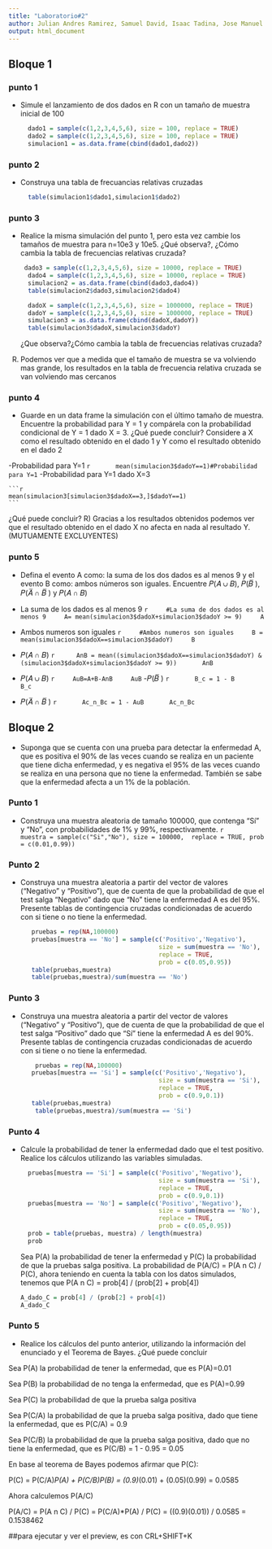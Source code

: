 ```yaml
---
title: "Laboratorio#2"
author: Julian Andres Ramirez, Samuel David, Isaac Tadina, Jose Manuel Fonseca, Juan Jose Sanchez
output: html_document
---
```


## Bloque 1

### punto 1

-   Simule el lanzamiento de dos dados en R con un tamaño de muestra inicial de 100

    ```r
      dado1 = sample(c(1,2,3,4,5,6), size = 100, replace = TRUE)
      dado2 = sample(c(1,2,3,4,5,6), size = 100, replace = TRUE)
      simulacion1 = as.data.frame(cbind(dado1,dado2))
    ```

### punto 2

-   Construya una tabla de frecuancias relativas cruzadas

    ```r
      table(simulacion1$dado1,simulacion1$dado2)
    ```

### punto 3

-   Realice la misma simulación del punto 1, pero esta vez cambie los tamaños de muestra para n=10e3 y 10e5. ¿Qué observa?, ¿Cómo cambia la tabla de frecuencias relativas cruzada?

    ```r
    
    
     dado3 = sample(c(1,2,3,4,5,6), size = 10000, replace = TRUE)
      dado4 = sample(c(1,2,3,4,5,6), size = 10000, replace = TRUE)
      simulacion2 = as.data.frame(cbind(dado3,dado4))
      table(simulacion2$dado3,simulacion2$dado4)
    ```
    
    
    
    ```r
      dadoX = sample(c(1,2,3,4,5,6), size = 1000000, replace = TRUE)
      dadoY = sample(c(1,2,3,4,5,6), size = 1000000, replace = TRUE)
      simulacion3 = as.data.frame(cbind(dadoX,dadoY))
      table(simulacion3$dadoX,simulacion3$dadoY)
    ```  
   ¿Que observa?¿Cómo cambia la tabla de frecuencias relativas cruzada?
  R) Podemos ver que a medida que el tamaño de muestra se va volviendo mas grande, los resultados en la     tabla de frecuencia relativa cruzada se van volviendo mas cercanos
    
    


### punto 4

-   Guarde en un data frame la simulación con el último tamaño de muestra. Encuentre la probabilidad para Y = 1 y compárela con la probabilidad condicional de Y = 1 dado X = 3. ¿Qué puede concluir? Considere a X como el resultado obtenido en el dado 1 y Y como el resultado obtenido en el dado 2

-Probabilidad para Y=1
    ```r
      mean(simulacion3$dadoY==1)#Probabilidad para Y=1
    ```
-Probabilidad para Y=1 dado X=3

    ```r
    mean(simulacion3[simulacion3$dadoX==3,]$dadoY==1)
    ```
  ¿Qué puede concluir?
  R) Gracias a los resultados obtenidos podemos ver que el resultado obtenido en el dado X no afecta en nada al resultado Y. (MUTUAMENTE EXCLUYENTES)

### punto 5

-   Defina el evento A como: la suma de los dos dados es al menos 9 y el evento B como: ambos números son iguales. Encuentre 𝑃(𝐴 ∪ 𝐵), 𝑃(𝐵̅ ), 𝑃(𝐴̅ ∩ 𝐵̅ ) y 𝑃(𝐴 ∩ 𝐵)


- La suma de los dados es al menos 9
    ```r
    #La suma de dos dados es al menos 9
    A= mean(simulacion3$dadoX+simulacion3$dadoY >= 9)
    A
    ```
- Ambos numeros son iguales
    ```r
    #Ambos numeros son iguales
    B = mean(simulacion3$dadoX==simulacion3$dadoY)
    B
    ```
- 𝑃(𝐴 ∩ 𝐵)
    ```r
     AnB = mean((simulacion3$dadoX==simulacion3$dadoY) & (simulacion3$dadoX+simulacion3$dadoY >= 9))
      AnB
    ```
    
- 𝑃(𝐴 ∪ 𝐵)
    ```r
    AuB=A+B-AnB
    AuB
    ```
-𝑃(𝐵̅ )
    ```r
      B_c = 1 - B
      B_c
    ```
- 𝑃(𝐴̅ ∩ 𝐵̅ )
    ```r
      Ac_n_Bc = 1 - AuB
      Ac_n_Bc
    ```
  
## Bloque 2

-   Suponga que se cuenta con una prueba para detectar la enfermedad A, que es positiva el 90% de las veces cuando se realiza en un paciente que tiene dicha enfermedad, y es negativa el 95% de las veces cuando se realiza en una persona que no tiene la enfermedad. También se sabe que la enfermedad afecta a un 1% de la población.

### Punto 1
-   Construya una muestra aleatoria de tamaño 100000, que contenga “Sí” y “No”, con probabilidades de 1% y 99%, respectivamente.
    ```r
       muestra = sample(c("Si","No"), size = 100000,  replace = TRUE, prob = c(0.01,0.99))
    ```

### Punto 2
-   Construya una muestra aleatoria a partir del vector de valores (“Negativo” y “Positivo”), que de
cuenta de que la probabilidad de que el test salga “Negativo” dado que “No” tiene la
enfermedad A es del 95%. Presente tablas de contingencia cruzadas condicionadas de acuerdo
con si tiene o no tiene la enfermedad.
    ```r
       pruebas = rep(NA,100000)
       pruebas[muestra == 'No'] = sample(c('Positivo','Negativo'),
                                          size = sum(muestra == 'No'),
                                          replace = TRUE,
                                          prob = c(0.05,0.95))
       table(pruebas,muestra)
       table(pruebas,muestra)/sum(muestra == 'No')
       
    ```

### Punto 3
-   Construya una muestra aleatoria a partir del vector de valores (“Negativo” y “Positivo”), que de
cuenta de que la probabilidad de que el test salga “Positivo” dado que “Sí” tiene la enfermedad
A es del 90%. Presente tablas de contingencia cruzadas condicionadas de acuerdo con si tiene o
no tiene la enfermedad.
    ```r
        pruebas = rep(NA,100000)
       pruebas[muestra == 'Si'] = sample(c('Positivo','Negativo'),
                                          size = sum(muestra == 'Si'),
                                          replace = TRUE,
                                          prob = c(0.9,0.1))
       table(pruebas,muestra)
        table(pruebas,muestra)/sum(muestra == 'Si')
        
    ```
     
### Punto 4
-   Calcule la probabilidad de tener la enfermedad dado que el test  positivo. Realice los
cálculos utilizando las variables simuladas.
    ```r
      pruebas[muestra == 'Si'] = sample(c('Positivo','Negativo'),
                                          size = sum(muestra == 'Si'),
                                          replace = TRUE,
                                          prob = c(0.9,0.1))
      pruebas[muestra == 'No'] = sample(c('Positivo','Negativo'),
                                          size = sum(muestra == 'No'),
                                          replace = TRUE,
                                          prob = c(0.05,0.95))
      prob = table(pruebas, muestra) / length(muestra)
      prob
      
    ```
Sea P(A) la probabilidad de tener la enfermedad y P(C) la probabilidad de que
la pruebas salga positiva.
La probabilidad de P(A/C) = P(A n C) / P(C), ahora teniendo en cuenta la tabla con 
los datos simulados, tenemos que  P(A n C) = prob[4] / (prob[2] + prob[4])
```r
    A_dado_C = prob[4] / (prob[2] + prob[4])
    A_dado_C
```

  
### Punto 5
-   Realice los cálculos del punto anterior, utilizando la información del enunciado y el Teorema de
Bayes. ¿Qué puede concluir

Sea P(A) la probabilidad de tener la enfermedad, que es P(A)=0.01 

Sea P(B) la probabilidad de no tenga la enfermedad, que es P(A)=0.99

Sea P(C) la probabilidad de que la prueba salga positiva

Sea P(C/A) la probabilidad de que la prueba salga positiva, dado que tiene la enfermedad, que es P(C/A) = 0.9

Sea P(C/B) la probabilidad de que la prueba salga positiva, dado que no tiene la enfermedad, que es P(C/B) = 1 - 0.95 = 0.05

En base al teorema de Bayes podemos afirmar que P(C):

P(C) = P(C/A)*P(A) + P(C/B)P(B)
= (0.9)*(0.01) + (0.05)(0.99)
= 0.0585

Ahora calculemos P(A/C)

P(A/C) = P(A n C) / P(C)
= P(C/A)*P(A) / P(C)
 = ((0.9)(0.01)) /  0.0585 = 0.1538462






##para ejecutar y ver el preview, es con CRL+SHIFT+K

